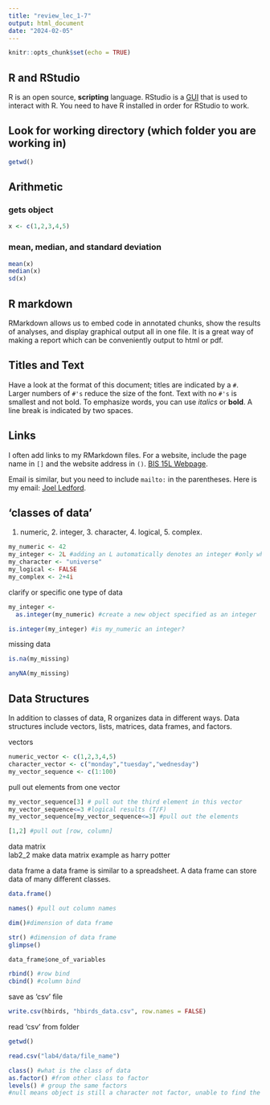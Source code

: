 ```yaml
---
title: "review_lec_1-7"
output: html_document
date: "2024-02-05"
---
```


```r
knitr::opts_chunk$set(echo = TRUE)
```

## R and RStudio  
R is an open source, **scripting** language. RStudio is a [GUI](https://www.computerhope.com/jargon/g/gui.htm) that is used to interact with R. You need to have R installed in order for RStudio to work.

## Look for working directory (which folder you are working in)
```r
getwd()
```

## Arithmetic 
### gets object
```r
x <- c(1,2,3,4,5)
```

### mean, median, and standard deviation
```r
mean(x)
median(x)
sd(x)
```

## R markdown
RMarkdown allows us to embed code in annotated chunks, show the results of analyses, and display graphical output all in one file. It is a great way of making a report which can be conveniently output to html or pdf.

## Titles and Text
Have a look at the format of this document; titles are indicated by a `#`. Larger numbers of `#'s` reduce the size of the font. Text with no `#'s` is smallest and not bold. To emphasize words, you can use _italics_ or **bold**. A line break is indicated by two spaces.  

## Links
I often add links to my RMarkdown files. For a website, include the page name in `[]` and the website address in `()`. [BIS 15L Webpage](https://jmledford3115.github.io/datascibiol/).    

Email is similar, but you need to include `mailto:` in the parentheses. Here is my email: [Joel Ledford](jmledford@ucdavis.edu).  

## 'classes of data' 
1. numeric, 2. integer, 3. character, 4. logical, 5. complex.
```r
my_numeric <- 42
my_integer <- 2L #adding an L automatically denotes an integer #only whole numbers
my_character <- "universe"
my_logical <- FALSE
my_complex <- 2+4i
```

clarify or specific one type of data
```r
my_integer <- 
  as.integer(my_numeric) #create a new object specified as an integer
```

```r
is.integer(my_integer) #is my_numeric an integer?
```

missing data
```r
is.na(my_missing)
```

```r
anyNA(my_missing)
```

## Data Structures
In addition to classes of data, R organizes data in different ways. Data structures include vectors, lists, matrices, data frames, and factors. 

vectors  
```r
numeric_vector <- c(1,2,3,4,5)
character_vector <- c("monday","tuesday","wednesday")
my_vector_sequence <- c(1:100)
```

pull out elements from one vector
```r
my_vector_sequence[3] # pull out the third element in this vector
my_vector_sequence<=3 #logical results (T/F)
my_vector_sequence[my_vector_sequence<=3] #pull out the elements
```

```r
[1,2] #pull out [row, column]
```

data matrix  
lab2_2 make data matrix example as harry potter

data frame
a data frame is similar to a spreadsheet. A data frame can store data of many different classes.  
```r
data.frame()
```

```r
names() #pull out column names
```

```r
dim()#dimension of data frame
```

```r
str() #dimension of data frame
glimpse() 
```

```r
data_frame$one_of_variables
```

```r
rbind() #row bind
cbind() #column bind
```

save as 'csv' file
```r
write.csv(hbirds, "hbirds_data.csv", row.names = FALSE)
```

read 'csv' from folder
```r
getwd()
```

```r
read.csv("lab4/data/file_name")
```

```r
class() #what is the class of data
as.factor() #from other class to factor 
levels() # group the same factors
#null means object is still a character not factor, unable to find the factors. 
```










